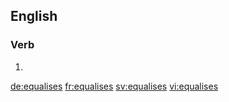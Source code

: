 ==English==

===Verb===
{{head|en}}

# {{en-third-person singular of|equalise}}

[[de:equalises]]
[[fr:equalises]]
[[sv:equalises]]
[[vi:equalises]]